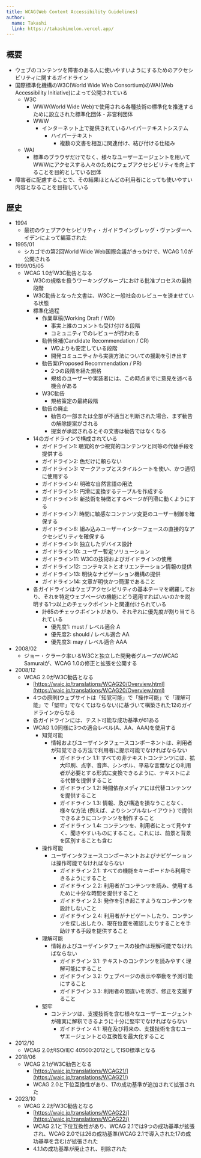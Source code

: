 ```yaml
---
title: WCAG(Web Content Accessibility Guidelines)
author:
  name: Takashi
  link: https://takashimelon.vercel.app/
---
```


<Author frontmatter={frontmatter} />

## 概要

- ウェブのコンテンツを障害のある人に使いやすいようにするためのアクセシビリティに関するガイドライン
- 国際標準化機構のW3C(World Wide Web Consortium)のWAI(Web Accessibility Initiative)によって公開されている
  - W3C
    - WWW(World Wide Web)で使用される各種技術の標準化を推進するために設立された標準化団体・非営利団体
    - WWW
      - インターネット上で提供されているハイパーテキストシステム
        - ハイパーテキスト
          - 複数の文書を相互に関連付け、結び付ける仕組み
  - WAI
    - 標準のブラウザだけでなく、様々なユーザーエージェントを用いてWWWにアクセスする人々のためにウェブアクセシビリティを向上することを目的としている団体
- 障害者に配慮することで、その結果ほとんどの利用者にとっても使いやすい内容となることを目指している

## 歴史

- 1994
  - 最初のウェブアクセシビリティ・ガイドライングレッグ・ヴァンダーヘイデンによって編纂された
- 1995/01
  - シカゴでの第2回World Wide Web国際会議がきっかけで、WCAG 1.0が公開される
- 1999/05/05
  - WCAG 1.0がW3C勧告となる
    - W3Cの規格を扱うワーキンググループにおける批准プロセスの最終段階
    - W3C勧告となった文書は、W3Cと一般社会のレビューを済ませている状態
    - 標準化過程
      - 作業草稿(Working Draft / WD)
        - 事実上誰のコメントも受け付ける段階
        - コミュニティでのレビューが行われる
      - 勧告候補(Candidate Recommendation / CR)
        - WDよりも安定している段階
        - 開発コミュニティから実装方法についての援助を引き出す
      - 勧告案(Proposed Recommendation / PR)
        - 2つの段階を経た規格
        - 規格のユーザーや実装者には、この時点までに意見を述べる機会がある
      - W3C勧告
        - 規格策定の最終段階
      - 勧告の廃止
        - 勧告の一部または全部が不適当と判断された場合、まず勧告の解除提案がされる
        - 提案が承認されるとその文書は勧告ではなくなる
    - 14のガイドラインで構成されている
      - ガイドライン1: 聴覚的かつ視覚的コンテンツと同等の代替手段を提供する
      - ガイドライン2: 色だけに頼らない
      - ガイドライン3: マークアップとスタイルシートを使い、かつ適切に使用する
      - ガイドライン4: 明確な自然言語の用法
      - ガイドライン5: 円滑に変換するテーブルを作成する
      - ガイドライン6: 新技術を特徴とするページが円滑に動くようにする
      - ガイドライン7: 時間に敏感なコンテンツ変更のユーザー制御を確保する
      - ガイドライン8: 組み込みユーザーインターフェースの直接的なアクセシビリティを確保する
      - ガイドライン9: 独立したデバイス設計
      - ガイドライン10: ユーザー暫定ソリューション
      - ガイドライン11: W3Cの技術およびガイドラインの使用
      - ガイドライン12: コンテキストとオリエンテーション情報の提供
      - ガイドライン13: 明快なナビゲーション機構の提供
      - ガイドライン14: 文章が明快かつ簡潔であること
    - 各ガイドラインはウェブアクセシビリティの基本テーマを網羅しており、それを特定ウェブページの機能にどう適用すればいいのかを説明する1つ以上のチェックポイントと関連付けられている
      - 計65のチェックポイントがあり、それぞれに優先度が割り当てられている
        - 優先度1: must / レベル適合 A
        - 優先度2: should / レベル適合 AA
        - 優先度3: may / レベル適合 AAA
- 2008/02
  - ジョー・クラーク率いるW3Cと独立した開発者グループのWCAG Samuraiが、WCAG 1.0の修正と拡張を公開する
- 2008/12
  - WCAG 2.0がW3C勧告となる
    - [https://waic.jp/translations/WCAG20/Overview.html](https://waic.jp/translations/WCAG20/Overview.html)
    - 4つの原則(ウェブサイトは「知覚可能」で「操作可能」で「理解可能」で「堅牢」でなくてはならない)に基づいて構築された12のガイドラインからなる
    - 各ガイドラインには、テスト可能な成功基準が61ある
    - WCAG 1.0同様に3つの適合レベル(A、AA、AAA)を使用する
      - 知覚可能
        - 情報およびユーザインタフェースコンポーネントは、利用者が知覚できる方法で利用者に提示可能でなければならない
          - ガイドライン 1.1: すべての非テキストコンテンツには、拡大印刷、点字、音声、シンボル、平易な言葉などの利用者が必要とする形式に変換できるように、テキストによる代替を提供すること
          - ガイドライン 1.2: 時間依存メディアには代替コンテンツを提供すること
          - ガイドライン 1.3: 情報、及び構造を損なうことなく、様々な方法 (例えば、よりシンプルなレイアウト) で提供できるようにコンテンツを制作すること
          - ガイドライン 1.4: コンテンツを、利用者にとって見やすく、聞きやすいものにすること。これには、前景と背景を区別することも含む
      - 操作可能
        - ユーザインタフェースコンポーネントおよびナビゲーションは操作可能でなければならない
          - ガイドライン 2.1: すべての機能をキーボードから利用できるようにすること
          - ガイドライン 2.2: 利用者がコンテンツを読み、使用するために十分な時間を提供すること
          - ガイドライン 2.3: 発作を引き起こすようなコンテンツを設計しないこと
          - ガイドライン 2.4: 利用者がナビゲートしたり、コンテンツを探し出したり、現在位置を確認したりすることを手助けする手段を提供すること
      - 理解可能
        - 情報およびユーザインタフェースの操作は理解可能でなければならない
          - ガイドライン 3.1: テキストのコンテンツを読みやすく理解可能にすること
          - ガイドライン 3.2: ウェブページの表示や挙動を予測可能にすること
          - ガイドライン 3.3: 利用者の間違いを防ぎ、修正を支援すること
      - 堅牢
        - コンテンツは、支援技術を含む様々なユーザーエージェントが確実に解釈できるように十分に堅牢でなければならない
          - ガイドライン 4.1: 現在及び将来の、支援技術を含むユーザエージェントとの互換性を最大化すること
- 2012/10
  - WCAG 2.0がISO/IEC 40500:2012としてISO標準となる
- 2018/06
  - WCAG 2.1がW3C勧告となる
    - [https://waic.jp/translations/WCAG21/](https://waic.jp/translations/WCAG21/)
    - WCAG 2.0と下位互換性があり、17の成功基準が追加されて拡張された
- 2023/10
  - WCAG 2.2がW3C勧告となる
    - [https://waic.jp/translations/WCAG22/](https://waic.jp/translations/WCAG22/)
    - WCAG 2.1と下位互換性があり、WCAG 2.1では9つの成功基準が拡張され、WCAG 2.0では26の成功基準(WCAG 2.1で導入された17の成功基準を含む)が拡張された
    - 4.1.1の成功基準が廃止され、削除された
